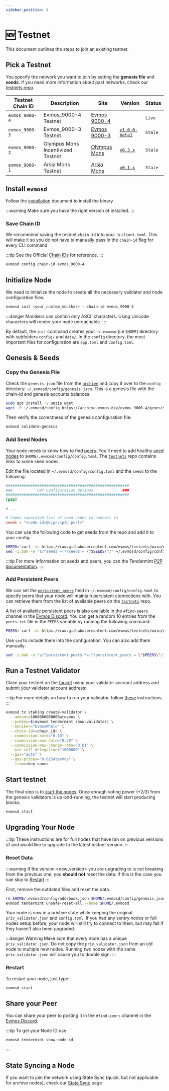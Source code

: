 ```yaml
---
sidebar_position: 4
---
```


# 🆕 Testnet


This document outlines the steps to join an existing testnet.

## Pick a Testnet

You specify the network you want to join by setting the **genesis file** and **seeds**. If you need more information about past networks, check our [testnets repo](https://github.com/evmos/testnets).

| Testnet Chain ID | Description                       | Site                                                                       | Version                                                                                  | Status  |
| ---------------- | --------------------------------- | -------------------------------------------------------------------------- | ---------------------------------------------------------------------------------------- | ------- |
| `evmos_9000-4`   | Evmos_9000-4 Testnet              | [Evmos 9000-4](https://github.com/evmos/testnets/tree/main/evmos_9000-4) | [<Highlighter keyword="testnet_version" />](https://github.com/evmos/evmos/releases) | `Live`  |
| `evmos_9000-3`   | Evmos_9000-3 Testnet              | [Evmos 9000-3](https://github.com/evmos/testnets/tree/main/evmos_9000-3) | [`v1.0.0-beta1`](https://github.com/evmos/evmos/releases/tag/v1.0.0-beta1)             | `Stale` |
| `evmos_9000-2`   | Olympus Mons Incentivized Testnet | [Olympus Mons](https://github.com/evmos/testnets/tree/main/olympus_mons) | [`v0.3.x`](https://github.com/evmos/evmos/releases)                                    | `Stale` |
| `evmos_9000-1`   | Arsia Mons Testnet                | [Arsia Mons](https://github.com/evmos/testnets/tree/main/arsia_mons)     | [`v0.1.x`](https://github.com/evmos/evmos/releases)                                    | `Stale` |

## Install `evmosd`

Follow the [installation](./../protocol/evmos-cli/single-node) document to install the <ProjectValue keyword='name' /> binary <Highlighter keyword="binary" />.

:::warning
Make sure you have the right version of <Highlighter keyword="binary" /> installed.
:::

### Save Chain ID

We recommend saving the testnet `chain-id` into your <Highlighter keyword="binary" />'s
`client.toml`. This will make it so you do not have to manually pass in the `chain-id` flag for every CLI command.

:::tip
See the Official [Chain IDs](./../protocol/concepts/chain-id#official-chain-ids) for reference.
:::

```bash
evmosd config chain-id evmos_9000-4
```

## Initialize Node

We need to initialize the node to create all the necessary validator and node configuration files:

```bash
evmosd init <your_custom_moniker> --chain-id evmos_9000-4
```

:::danger
Monikers can contain only ASCII characters. Using Unicode characters will render your node unreachable.
:::

By default, the `init` command creates your `~/.evmosd` (i.e `$HOME`) directory with subfolders `config/` and `data/`.
In the `config` directory, the most important files for configuration are `app.toml` and `config.toml`.

## Genesis & Seeds

### Copy the Genesis File

Check the `genesis.json` file from the [`archive`](https://archive.evmos.dev/evmos_9000-4/genesis.json)
 and copy it over to the `config` directory: `~/.evmosd/config/genesis.json`. This is
 a genesis file with the chain-id and genesis accounts balances.

```bash
sudo apt install -y unzip wget
wget -P ~/.evmosd/config https://archive.evmos.dev/evmos_9000-4/genesis.json
```

Then verify the correctness of the genesis configuration file:

```bash
evmosd validate-genesis
```

### Add Seed Nodes

Your node needs to know how to find [peers](https://docs.tendermint.com/v0.34/tendermint-core/using-tendermint.html#peers). You'll need to add healthy [seed nodes](https://docs.tendermint.com/v0.34/tendermint-core/using-tendermint.html#seed)
 to `$HOME/.evmosd/config/config.toml`. The [`testnets`](https://github.com/evmos/testnets) repo contains links to
  some seed nodes.

Edit the file located in `~/.evmosd/config/config.toml` and the `seeds` to the following:

```toml
#######################################################
###           P2P Configuration Options             ###
#######################################################
[p2p]

# ...

# Comma separated list of seed nodes to connect to
seeds = "<node-id>@<ip>:<p2p port>"
```

You can use the following code to get seeds from the repo and add it to your config:

```bash
SEEDS=`curl -sL https://raw.githubusercontent.com/evmos/testnets/main/evmos_9000-4/seeds.txt | awk '{print $1}' | paste -s -d, -`
sed -i.bak -e "s/^seeds =.*/seeds = \"$SEEDS\"/" ~/.evmosd/config/config.toml
```

:::tip
For more information on seeds and peers, you can the Tendermint
[P2P documentation](https://docs.tendermint.com/master/spec/p2p/peer.html).
:::

### Add Persistent Peers

We can set the [`persistent_peers`](https://docs.tendermint.com/v0.34/tendermint-core/using-tendermint.html#persistent-peer) field in `~/.evmosd/config/config.toml` to specify peers that your node will maintain persistent
 connections with. You can retrieve them from the list of
available peers on the [`testnets`](https://github.com/evmos/testnets) repo.

A list of available persistent peers is also available in the `#find-peers` channel in the
[Evmos Discord](https://discord.gg/evmos). You can get a random 10 entries from the `peers.txt`
 file in the `PEERS` variable by running the following command:

```bash
PEERS=`curl -sL https://raw.githubusercontent.com/evmos/testnets/main/evmos_9000-4/peers.txt | sort -R | head -n 10 | awk '{print $1}' | paste -s -d, -`
```

Use `sed` to include them into the configuration. You can also add them manually:

```bash
sed -i.bak -e "s/^persistent_peers *=.*/persistent_peers = \"$PEERS\"/" ~/.evmosd/config/config.toml
```

## Run a Testnet Validator

Claim your testnet <ProjectValue keyword="testnet_denom" />  on the [faucet](./../develop/testnet)
using your validator account address and submit your validator account address:

:::tip
For more details on how to run your validator, follow [these](./setup-and-configuration/run-a-validator) instructions.
:::

```bash
evmosd tx staking create-validator \
  --amount=1000000000000atevmos \
  --pubkey=$(evmosd tendermint show-validator) \
  --moniker="EvmosWhale" \
  --chain-id=<chain_id> \
  --commission-rate="0.10" \
  --commission-max-rate="0.20" \
  --commission-max-change-rate="0.01" \
  --min-self-delegation="1000000" \
  --gas="auto" \
  --gas-prices="0.025atevmos" \
  --from=<key_name>
```

## Start testnet

The final step is to [start the nodes](./../protocol/evmos-cli/single-node#start-node).
Once enough voting power (+2/3) from the genesis validators is up-and-running, the
testnet will start producing blocks.

```bash
evmosd start
```

## Upgrading Your Node

:::tip
These instructions are for full nodes that have ran on previous versions of and would like to upgrade to the latest
 testnet version.
:::

### Reset Data

:::warning
If the version <new_version> you are upgrading to is not breaking from the previous one, you **should not** reset
the data. If this is the case you can skip to [Restart](#restart)
:::

First, remove the outdated files and reset the data.

```bash
rm $HOME/.evmosd/config/addrbook.json $HOME/.evmosd/config/genesis.json
evmosd tendermint unsafe-reset-all --home $HOME/.evmosd
```

Your node is now in a pristine state while keeping the original `priv_validator.json` and `config.toml`. If you had
 any sentry nodes or full nodes setup before,
your node will still try to connect to them, but may fail if they haven't also
been upgraded.

:::danger Warning
Make sure that every node has a unique `priv_validator.json`. Do not copy the `priv_validator.json`
from an old node to multiple new nodes. Running two nodes with the same `priv_validator.json`
will cause you to double sign.
:::

### Restart

To restart your node, just type:

```bash
evmosd start
```

## Share your Peer

You can share your peer to posting it in the `#find-peers` channel in the [Evmos Discord](https://discord.gg/evmos).

:::tip
To get your Node ID use

```bash
evmosd tendermint show-node-id
```

:::

## State Syncing a Node

If you want to join the network using State Sync (quick, but not applicable for archive nodes), check
our [State Sync](./setup-and-configuration/state-sync) page
